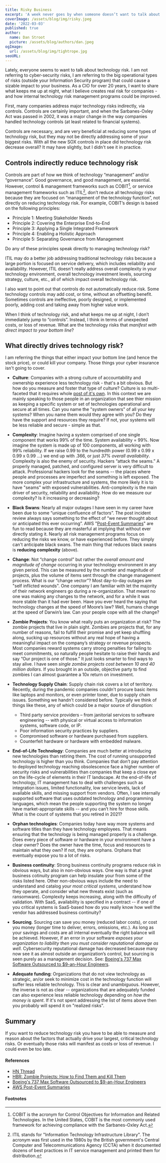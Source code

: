 ```yaml
---
title: Risky Business
excerpt: 'A week never goes by when someone doesn’t want to talk about technology risk. I want to share what I believe creates real risk for companies - and why their internal technology risk management programs may not be working. As a CIO for over 20 years I have "seen some things"...'
coverImage: /assets/blog/img/risky.jpeg
date: '2022-03-03'
published: true
author:
  name: Dan Stroot
  picture: /assets/blog/authors/dan.jpeg
ogImage:
  url: /assets/blog/img/tightrope.jpg
seoURL:
---
```


Lately, everyone seems to want to talk about technology risk. I am not referring to cyber-security risks, I am referring to the big operational types of risks (outside your Information Security program) that could cause a sizable impact to your business. As a CIO for over 20 years, I want to share what keeps me up at night, what I believe creates real risk for companies - and how internal technology risk management programs could be improved.

First, many companies address major technology risks indirectly, via controls. Controls are certainly important, and when the Sarbanes-Oxley Act was passed in 2002, it was a major change in the way companies handled technology controls (at least related to financial systems).

Controls are necessary, and are very beneficial at reducing some types of technology risk, but they may not be directly addressing some of your biggest risks. With all the new SOX controls in place did technology risk decrease overall? It may have slightly, but I didn't see it in practice.

## Controls indirectly reduce technology risk

Controls are part of how we think of technology “management” and/or “governance”. Good governance, and good management, are essential. However, control & management frameworks such as COBIT[^fn1], or service management frameworks such as ITIL[^fn2], don’t reduce all technology risks because they are focused on “management of the technology function”, not directly on reducing technology risk.  For example, COBIT’s design is based on the following principles:

* Principle 1: Meeting Stakeholder Needs
* Principle 2: Covering the Enterprise End-to-End
* Principle 3: Applying a Single Integrated Framework
* Principle 4: Enabling a Holistic Approach
* Principle 5: Separating Governance from Management
 
Do any of these principles speak directly to managing technology risk? 

ITIL may do a better job addressing traditional technology risks because a large portion is focused on service delivery, which includes reliability and availability. However, ITIL doesn't really address overall complexity in your technology environment, overall technology investment levels, sourcing strategy, culture, etc., all of which impact overall technology risk. 

I also want to point out that controls do not automatically reduce risk. Some technology controls may add cost, or time, without an offsetting benefit.  Sometimes controls are ineffective, poorly designed, or implemented poorly, adding cost and taking away from higher value work.

When I think of technology risk, and what keeps me up at night, I don’t immediately jump to “controls”. Instead, I think in terms of unexpected costs, or loss of revenue. What are the technology risks that _manifest with direct impact to your bottom line_? 

## What directly drives technology risk?

I am referring the things that either impact your bottom line (and hence the stock price), or could kill your company.  Those things your cyber insurance isn't going to cover.  

* **Culture**: Companies with a strong culture of accountability and ownership experience less technology risk - that's a bit obvious. But how do you measure and foster that type of culture? Culture is so multi-faceted that it requires whole [post of it's own](/posts/2021-08-12-culture-measure-what-you-treasure). In this context we are mainly speaking to those people in an organization that see thier mission as keeping a specific system or set of technologies operational and secure at all times. Can you name the "system owners" of all your key systems? When you name them would they agree with you? Do they have the support and resources they require? If not, your systems will be less reliable and secure - simple as that. 

* **Complexity**: Imagine having a system comprised of one single component that works 99% of the time. System availability = 99%.  Now imagine the system is made up of 100 components, all working with 99% reliability. If we raise 0.99 to the hundredth power (0.99 x 0.99 x  0.99 x 0.99 …) we end up with .366, or just _37% overall availability_.  Complexity is also the enemy of security. Hackers “attack the seams.” A properly managed, patched, and configured server is very difficult to attack. Professional hackers look for the seams -- the places where people and processes are imperfect and something is left exposed. The more complex your infrastructure and systems, the more likely it is to have "seams" with exposed vulnerabilities. Anti-complexity is the main driver of security, reliability and availability. How do we measure our complexity? Is it increasing or decreasing?

* **Black Swans**: Nearly all major outages I have seen in my career have been due to some “unique confluence of factors”. The post incident review always says something to the effect of “we never thought about or anticipated this ever occurring”. AWS "[Post-Event Summaries](https://aws.amazon.com/premiumsupport/technology/pes/)" are fun to read because they are masterful at implying that without ever directly stating it. Nearly all risk management programs focus on reducing the risks we know, or have experienced before. They simply can't anticipate black swans. The main thing that reduces black swans is **reducing complexity** (above).  

* **Change**: Not “change control” but rather the _overall amount and magnitude of change_ occurring in your technology environment in any given period.  This can be measured by the number and magnitude of projects, plus the volume of items sent through the change management process.  What is our “change vector”? Most day-to-day outages are "self inflicted wounds". One company I am familiar with let the majority of their network engineers go during a re-organization. That meant no one was making any changes to the network, and for a while it was more stable than it had ever been. Have you ever heard the saying that technology changes at the speed of Moore’s law? Well, humans change at the speed of Darwin’s law. Can your people cope with all the change? 

* **Zombie Projects**: You know what really puts an organization at risk?  The zombie projects that live in plain sight. Zombies are projects that, for any number of reasons, fail to fulfill their promise and yet keep shuffling along, sucking up resources without any real hope of having a meaningful impact on the company’s strategy or revenue prospects. Most companies reward systems carry strong penalties for failing to meet commitments, so naturally people hesitate to raise their hands and say “Our project is one of those.” It just looks smarter to find ways to stay alive. I have seen _single zombie projects cost between 10 and 40 million dollars_. If you brought in an outside, objective party to find zombies I can almost guarantee a 10x return on investment.

* **Technology Supply Chain**: Supply	chain	risk covers a lot of territory. Recently, during the pandemic companies couldn't procure basic items like laptops and monitors, or even printer toner, due to supply chain issues. Something we handn't considered before. Typically we think of things like these, any of which could be a major source of disruption:
  - Third party service providers – from janitorial services to software engineering -- with physical 
or virtual access to information systems, software code, or IP.
  - Poor information security practices by suppliers.
  - Compromised software or hardware purchased from suppliers.
  - Counterfeit hardware or hardware with embedded malware.

* **End-of-Life Technology**: Companies are much better at introducing new technologies than retiring them. The cost of running unsupported technology is higher than you think. Companies that don’t pay attention to deployed technology reaching obsolescence face a higher number of security risks and vulnerabilities than companies that keep a close eye on the life-cycle of elements in their IT landscape. At the end-of-life of technology, IT management has to deal with challenges such as integration issues, limited functionality, low service levels, lack of available skills, and missing support from vendors. Often, I see internally supported software that uses outdated technology and programming languages, which mean the people supporting the system no longer have market-appropriate skills -- and you can’t hire for those skills. What is the count of systems that you retired in 2021?

* **Orphan technologies**: Companies today have way more systems and software titles than they have technology employees. That means ensuring that the technology is being managed properly is a challenge. Does every piece of software or hardware in your environment have a clear owner? Does the owner have the time, focus and resources to maintain what they own?  If not, they are orphans. Orphans that eventually expose you to a lot of risks.

* **Business continuity**: Strong business continuity programs reduce risk in obvious ways, but also in non-obvious ways. One way is that a great business cotinuity program can help insulate your from some of the risks listed here. Other non-obvious ways include the need to understand and catalog _your most critical systems_, understand how they operate, and consider what new threats exist (such as ransomware). Complexity keeps increasing, along with the difficulty of validation.  With SaaS, availability is specified in a contract -- if one of you critical systems is SaaS-based how do you really know how well the vendor has addressed business continuity?

* **Sourcing**.  Sourcing can save you money (reduced labor costs), or cost you money (longer time to deliver, errors, omissions, etc.). As long as your savings and costs are all internal eventually the right balance will be achieved. However, if an error in your software _exposes your organization to liability then you must consider reputational damage as well_. Cybersecurity reputational damage has decreased because many now see it as almost outside an organization’s control, but sourcing is seen purely as a management decision. See: [Boeing's 737 Max Software Outsourced to $9-an-Hour Engineers](https://www.industryweek.com/supply-chain/article/22027840/boeings-737-max-software-outsourced-to-9anhour-engineers).

* **Adequate funding**: Organizations that do not view technology as strategic, an/or seek to minimize cost in the technology function will suffer less reliable technology. This is clear and unambiguous. However, the inverse is not as clear -- organizations that are adequately funded can also experience less reliable technology depending on _how the money is spent_. If it's not spent addressing the list of items above then you probably will spend it on "realized risks".
 
## Summary

If you want to reduce technology risk you have to be able to measure and reason about the factors that actually drive your largest, critical technology risks. Or eventually those risks will manifest as costs or loss of revenue. I could even be too late. 

#### References

- [HN Thread](https://news.ycombinator.com/item?id=30483251)
- [HBR: Zombie Projects: How to Find Them and Kill Them](https://hbr.org/2015/03/zombie-projects-how-to-find-them-and-kill-them)
- [Boeing's 737 Max Software Outsourced to $9-an-Hour Engineers](https://www.bloomberg.com/news/articles/2019-06-28/boeing-s-737-max-software-outsourced-to-9-an-hour-engineers)
- [AWS Post-Event Summaries](https://aws.amazon.com/premiumsupport/technology/pes/)

#### Footnotes

[^fn1]: COBIT is the acronym for Control Objectives for Information and Related Technologies. In the United States, COBIT is the most commonly used framework for achieving compliance with the Sarbanes-Oxley Act.

[^fn2]: ITIL stands for "Information Technology Infrastructure Library". The acronym was first used in the 1980s by the British government's Central Computer and Telecommunications Agency (CCTA) when it documented dozens of best practices in IT service management and printed them for distribution.

